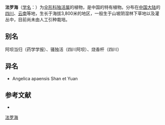 {{NoteTA|G1=LS}}
{{Speciesbox
| name = 法罗海
| status = 
| status_system = 
| image = 
| genus = Heracleum
| species = apaense
| authority = (Shan et Yuan) Shan et T. S. Wang
}}

'''法罗海'''（[[学名|学名]]：{{lang|la|''Heracleum apaense''}}）为[[伞形科|伞形科]][[独活属|独活属]]的植物，是中国的特有植物。分布在[[中国大陆|中国大陆]]的[[四川|四川]]、[[云南|云南]]等地，生长于海拔3,800米的地区，一般生于山坡阴湿林下草地以及灌丛中，目前尚未由人工引种栽培。

== 别名 ==
阿坝当归（药学学报）、骚独活（四川阿坝）、烧香杆（四川）

== 异名 ==
* Angelica apaensis Shan et Yuan

== 参考文献 ==
<div class="references-small">
* {{cite web| url =http://www.bioinfo.cn/db05/KmzwSpecies.php?action=view&id=22808| title =法罗海| work =《中国高等植物数据库全库》| publisher =中国科学院微生物研究所| author =昆明植物研究所| accessdate =2009-02-25| deadurl =yes| archiveurl =https://web.archive.org/web/20160305093544/http://www.bioinfo.cn/db05/KmzwSpecies.php?action=view&id=22808| archivedate =2016-03-05}}
</div>
{{Taxonbar|from=Q11143672}}

[[Category:独活属|法罗海]]


{{Apiales-stub}}